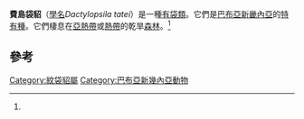 {{noteTA
|G1 = TO
}}
{{Speciesbox
| name = 費島袋貂<ref name=msw3>{{MSW3 Groves | pages = 54}}</ref>
| status = EN
| status_system = iucn3.1
| status_ref = <ref name=iucn>{{IUCN2010|assessors=Leary, T., Wright, D., Hamilton, S., Singadan, R., Menzies, J., Bonaccorso, F., Helgen, K., Seri, L. & Allison, A.|year=2008|id=6224|version=2010.4|title=Dactylopsila tatei|downloaded=2010-11-21}}</ref>
| genus = Dactylopsila
| species = tatei
| authority = Laurie, 1952
}}

'''費島袋貂'''（[[學名|學名]]''Dactylopsila tatei''）是一種[[有袋類|有袋類]]。它們是[[巴布亞新畿內亞|巴布亞新畿內亞]]的[[特有種|特有種]]。它們棲息在[[亞熱帶|亞熱帶]]或[[熱帶|熱帶]]的乾旱[[森林|森林]]。<ref name=iucn/>

==參考==
{{reflist}}
{{Taxonbar|from=Q209786}}

[[Category:紋袋貂屬|Category:紋袋貂屬]]
[[Category:巴布亞新幾內亞動物|Category:巴布亞新幾內亞動物]]